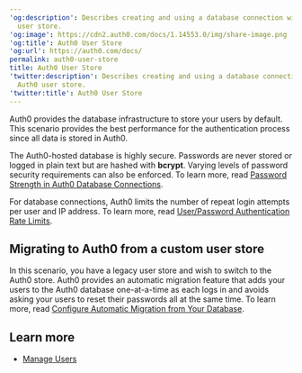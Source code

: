 ---
'og:description': Describes creating and using a database connection with the Auth0
  user store.
'og:image': https://cdn2.auth0.com/docs/1.14553.0/img/share-image.png
'og:title': Auth0 User Store
'og:url': https://auth0.com/docs/
permalink: auth0-user-store
title: Auth0 User Store
'twitter:description': Describes creating and using a database connection with the
  Auth0 user store.
'twitter:title': Auth0 User Store
---
Auth0 provides the database infrastructure to store your users by default. This scenario provides the best performance for the authentication process since all data is stored in Auth0.

The Auth0-hosted database is highly secure. Passwords are never stored or logged in plain text but are hashed with **bcrypt**. Varying levels of password security requirements can also be enforced. To learn more, read [Password Strength in Auth0 Database Connections](/docs/authenticate/database-connections/password-strength).

<Callout icon="file-lines" color="#0EA5E9" iconType="regular">

For database connections, Auth0 limits the number of repeat login attempts per user and IP address. To learn more, read [User/Password Authentication Rate Limits](/docs/troubleshoot/customer-support/operational-policies/rate-limit-policy/database-connections-rate-limits).

</Callout>

## Migrating to Auth0 from a custom user store

In this scenario, you have a legacy user store and wish to switch to the Auth0 store. Auth0 provides an automatic migration feature that adds your users to the Auth0 database one-at-a-time as each logs in and avoids asking your users to reset their passwords all at the same time. To learn more, read [Configure Automatic Migration from Your Database](/docs/manage-users/user-migration/configure-automatic-migration-from-your-database).

## Learn more

* [Manage Users](/docs/manage-users)